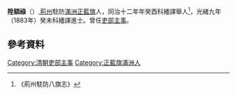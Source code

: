'''陞額祿'''（{{bd|？年||？年|catIdx=S陞}}）,[[荊州|荊州]]駐防[[滿洲|滿洲]][[正藍旗|正藍旗]]人，同治十二年年癸酉科繙譯舉人<ref>《荊州駐防八旗志》</ref>，光緒九年（1883年）癸未科繙譯進士。曾任[[吏部|吏部]][[主事|主事]]。

==參考資料==
{{reflist}}

{{光緒九年癸未科繙譯進士金榜}}
{{DEFAULTSORT:S陞}}
[[Category:清朝吏部主事|Category:清朝吏部主事]]
[[Category:正藍旗滿洲人|Category:正藍旗滿洲人]]